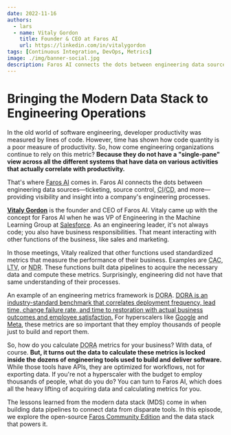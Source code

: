 ```yaml
---
date: 2022-11-16
authors:
  - lars
  - name: Vitaly Gordon
    title: Founder & CEO at Faros AI
    url: https://linkedin.com/in/vitalygordon
tags: [Continuous Integration, DevOps, Metrics]
image: ./img/banner-social.jpg
description: Faros AI connects the dots between engineering data sources—ticketing, source control, CI/CD, and more—providing visibility and insight into a company's engineering processes.
---
```


# Bringing the Modern Data Stack to Engineering Operations

In the old world of software engineering, developer productivity was measured by lines of code. However, time has shown how code quantity is a poor measure of productivity. So, how come engineering organizations continue to rely on this metric? **Because they do not have a "single-pane" view across all the different systems that have data on various activities that actually correlate with productivity.**

That's where [Faros AI](https://faros.ai) comes in. Faros AI connects the dots between engineering data sources—ticketing, source control, <abbr title="continuous integration">CI</abbr>/<abbr title="continuous delivery/deployment">CD</abbr>, and more—providing visibility and insight into a company's engineering processes.

[**Vitaly Gordon**](https://linkedin.com/in/vitalygordon) is the founder and CEO of Faros AI. Vitaly came up with the concept for Faros AI when he was VP of Engineering in the Machine Learning Group at [Salesforce](https://salesforce.com). As an engineering leader, it's not always code; you also have business responsibilities. That meant interacting with other functions of the business, like sales and marketing.

In those meetings, Vitaly realized that other functions used standardized metrics that measure the performance of their business. Examples are <abbr title="customer acquisition cost">CAC</abbr>, <abbr title="lifetime value">LTV</abbr>, or <abbr title="net dollar retention">NDR</abbr>. These functions built data pipelines to acquire the necessary data and compute these metrics. Surprisingly, engineering did not have that same understanding of their processes.

An example of an engineering metrics framework is <abbr title="DevOps Research and Assessment Organization">DORA</abbr>. [DORA is an industry-standard benchmark that correlates deployment frequency, lead time, change failure rate, and time to restoration with actual business outcomes and employee satisfaction.](https://faros.ai/blog/all-you-need-to-know-about-the-dora-metrics-and-how-to-measure-them) For hyperscalers like [Google](https://google.com) and [Meta](https://meta.com), these metrics are so important that they employ thousands of people just to build and report them.

So, how do you calculate <abbr title="DevOps Research and Assessment Organization">DORA</abbr> metrics for your business? With data, of course. **But, it turns out the data to calculate these metrics is locked inside the dozens of engineering tools used to build and deliver software.** While those tools have APIs, they are optimized for workflows, not for exporting data. If you're not a hyperscaler with the budget to employ thousands of people, what do you do? You can turn to Faros AI, which does all the heavy lifting of acquiring data and calculating metrics for you.

The lessons learned from the modern data stack (MDS) come in when building data pipelines to connect data from disparate tools. In this episode, we explore the open-source [Faros Community Edition](https://community.faros.ai) and the data stack that powers it.

<YoutubeEmbed id="O-7gcOFcgH8" title={metadata.title} date={metadata.date} description={metadata.description} />
